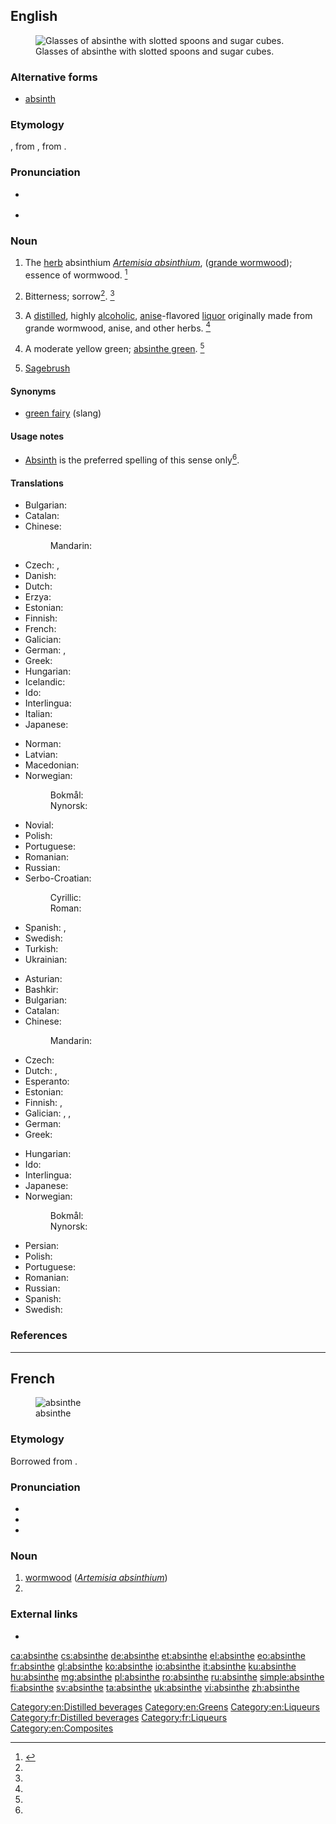 {{also|absînthe|Absinthe}}
==English==
{{wikipedia}}
[[Image:Two-absinthe-glasses.jpg|thumb|right|Glasses of absinthe with slotted spoons and sugar cubes.]]

===Alternative forms===
* [[absinth]]

===Etymology===
{{etyl|fr|en}} {{term|absinthe|lang=fr}}, from {{etyl|la|en}} {{term|absinthium|lang=la}}, from {{etyl|grc|en}} {{term|ἀψίνθιον||wormwood|lang=grc}}.

===Pronunciation===
* {{a|RP}} {{IPA|/ˈæb.sɪnθ/|lang=en}}
* {{a|US}} {{IPA|/ˈæb.sɪnθ/|lang=en}}

===Noun===
{{en-noun}}

# The [[herb]] absinthium ''[[Artemisia absinthium]]'', ([[grande wormwood]]); essence of wormwood. {{defdate|First attested around 1350 to 1470.}}<ref name=SOED>{{R:SOED5|page=9}}</ref>
# {{context|figurative|lang=en}} Bitterness; sorrow<ref name=SOED/>. {{defdate|First attested around 1350 to 1470.}}<ref name=SOED/>
# {{sense|alcohol}} A [[distill]]ed, highly [[alcoholic]], [[anise]]-flavored [[liquor]] originally made from grande wormwood, anise, and other herbs. {{defdate|First attested in the mid 19<sup>th</sup> century.}}<ref name=SOED/>
# A moderate yellow green; [[absinthe green]]. {{defdate|First attested in the late 19<sup>th</sup> century.}}<ref name=SOED/> {{colour panel|absinthe green|88c641}}
# {{context|US|lang=en}} [[sagebrush|Sagebrush]]

====Synonyms====
* {{sense|drink|lang=en}} [[green fairy]] (slang)

====Usage notes====
* {{sense|wormwood}} [[absinth|Absinth]] is the preferred spelling of this sense only<ref name=SOED/>.

====Translations====
{{trans-top|liquor}}
* Bulgarian: {{t|bg|абсент}}
* Catalan: {{t+|ca|absenta|f}}
* Chinese:
*: Mandarin: {{t+|cmn|苦艾酒|tr=kǔ'àijiǔ|sc=Hani}}
* Czech: {{t|cs|absinth|m}}, {{t|cs|absint|m}}
* Danish: {{t|da|absint}}
* Dutch: {{t+|nl|absint}}
* Erzya: {{t|myv|шурьмаведь}}
* Estonian: {{t+|et|absint}}
* Finnish: {{t+|fi|absintti}}
* French: {{t+|fr|absinthe|m}}
* Galician: {{t+|gl|asente|m}}
* German: {{t+|de|Absinth|m}}, {{t|de|Wermutbranntwein|n}}
* Greek: {{t+|el|αψέντι|n}}
* Hungarian: {{t+|hu|abszint}}
* Icelandic: {{t|is|malurtarbrennivín|n}}
* Ido: {{t+|io|absintoliquoro}}
* Interlingua: {{t|ia|absinthe}}
* Italian: {{t+|it|assenzio|m}}
* Japanese: {{t|ja|アブサン|tr=abusan}}
{{trans-mid}}
* Norman: {{t|nrf|absînthe|f}}
* Latvian: {{t|lv|absints}}
* Macedonian: {{t|mk|апсинт|m}}
* Norwegian:
*: Bokmål: {{t+|no|absint|m}}
*: Nynorsk: {{t|nn|absint|m}}
* Novial: {{t|nov|absinte}}
* Polish: {{t+|pl|absynt|m}}
* Portuguese: {{t+|pt|absinto|m}}
* Romanian: {{t+|ro|absint}}
* Russian: {{t+|ru|абсе́нт|m}}
* Serbo-Croatian:
*: Cyrillic: {{t|sh|апсинт|m}}
*: Roman: {{t+|sh|apsint|m}}
* Spanish: {{t+|es|ajenjo|m}}, {{t+|es|absintio|m}}
* Swedish: {{t+|sv|absint|c}}
* Turkish: {{t|tr|absint}}
* Ukrainian: {{t+|uk|абсент|m}}
{{trans-bottom}}

{{trans-top|''Artemisia absinthium''}}
* Asturian: {{t|ast|axenxu|m}}
* Bashkir: {{t|ba|әрем|sc=Cyrl}}
* Bulgarian: {{t+|bg|пелин}}
* Catalan: {{t|ca|donzell|m}}
* Chinese:
*: Mandarin: {{t+|cmn|苦艾|tr=kǔ'ài|sc=Hani}}
* Czech: {{t+|cs|pelyněk|m}}
* Dutch: {{t+|nl|alsem|m}}, {{t|nl|absintalsem|m}}
* Esperanto: {{t+|eo|absinto}}
* Estonian: {{t|et|koirohi}}
* Finnish: {{t+|fi|koiruoho}}, {{t+|fi|mali}}
* Galician: {{t+|gl|absintio|m}}, {{t|gl|asento|m}}, {{t+|gl|asente|m}}
* German: {{t+|de|Wermut|m}}
* Greek: {{t+|el|αψιθιά|f|sc=Grek}}
{{trans-mid}}
* Hungarian: {{t|hu|fehér üröm}}
* Ido: {{t+|io|absinto}}
* Interlingua: {{t|ia|absinthio}}
* Japanese: {{t|ja|苦蓬|tr=nigayomogi}}
* Norwegian:
*: Bokmål: {{t|no|malurt|m}}
*: Nynorsk: {{t|nn|malurt|m}}
* Persian: {{t+|fa|افسنتین|tr=afsentin|sc=fa-Arab}}
* Polish: {{t+|pl|piołun|m}}
* Portuguese: {{t+|pt|absinto|m}}
* Romanian: {{t+|ro|pelin|m}}
* Russian: {{t+|ru|полы́нь|f}}
* Spanish: {{t+|es|ajenjo|m}}
* Swedish: {{t+|sv|malört|c}}
{{trans-bottom}}

===References===
<references/>

[[Category:en:Distilled beverages]]
[[Category:en:Greens]]
[[Category:en:Liqueurs]]

----

==French==
{{wikipedia|lang=fr}}
[[Image:Koeh-164.jpg|thumb|absinthe]]

===Etymology===
Borrowed from {{etyl|la|fr}} {{term|absinthium|lang=la}}.

===Pronunciation===
* {{IPA|/ap.sɛ̃t/|lang=fr}}
* {{audio|Fr-absinthe.ogg|Audio|lang=fr}}
* {{audio|Fr-Paris--absinthe.ogg|Audio (Paris)|lang=fr}}

===Noun===
{{fr-noun|f}}

# [[wormwood]] (''[[Artemisia absinthium]]'')
# {{l|en|absinthe}}

===External links===
* {{R:TLFi}}

[[Category:fr:Distilled beverages]]
[[Category:fr:Liqueurs]]
[[Category:en:Composites]]

[[ca:absinthe]]
[[cs:absinthe]]
[[de:absinthe]]
[[et:absinthe]]
[[el:absinthe]]
[[eo:absinthe]]
[[fr:absinthe]]
[[gl:absinthe]]
[[ko:absinthe]]
[[io:absinthe]]
[[it:absinthe]]
[[ku:absinthe]]
[[hu:absinthe]]
[[mg:absinthe]]
[[pl:absinthe]]
[[ro:absinthe]]
[[ru:absinthe]]
[[simple:absinthe]]
[[fi:absinthe]]
[[sv:absinthe]]
[[ta:absinthe]]
[[uk:absinthe]]
[[vi:absinthe]]
[[zh:absinthe]]